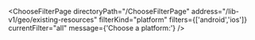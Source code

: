 


<ChooseFilterPage
    directoryPath="/ChooseFilterPage"
    address="/lib-v1/geo/existing-resources"
    filterKind="platform"
    filters={['android','ios']}
    currentFilter="all"
    message={'Choose a platform:'}
/>
